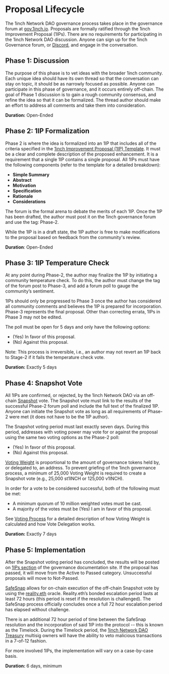 # Proposal Lifecycle
The 1inch Network DAO governance process takes place in the governance forum at [gov.1inch.io](https://gov.1inch.io/). Proposals are formally ratified through the 1inch Improvement Proposal (1IPs). There are no requirements for participating in the 1inch Network DAO discussion. Anyone can sign up for the 1inch Governance forum, or [Discord](https://discord.com/invite/1inch), and engage in the conversation. 

## Phase 1: Discussion
The purpose of this phase is to vet ideas with the broader 1inch community. Each unique idea should have its own thread so that the conversation can stay on topic, it should be as narrowly focused as possible. Anyone can participate in this phase of governance, and it occurs entirely off-chain. The goal of Phase 1 discussion is to gain a rough community consensus, and refine the idea so that it can be formalized. The thread author should make an effort to address all comments and take them into consideration.

**Duration:** Open-Ended

## Phase 2: 1IP Formalization
Phase 2 is where the idea is formalized into an 1IP that includes all of the criteria specified in the [1inch Improvement Proposal (1IP) Template](#1inch-Improvement-Proposal-(1IP)-Template). It must be a clear and complete description of the proposed enhancement. It is a requirement that a single 1IP contains a single proposal. All 1IPs must have the following components (refer to the template for a detailed breakdown):
* **Simple Summary**
* **Abstract**
* **Motivation**
* **Specification** 
* **Rationale**
* **Considerations**


The forum is the formal arena to debate the merits of each 1IP. Once the 1IP has been drafted, the author must post it on the 1inch governance forum and use the tag: Phase-2. 

While the 1IP is in a draft state, the 1IP author is free to make modifications to the proposal based on feedback from the community's review.

**Duration**: Open-Ended

## Phase 3: 1IP Temperature Check

At any point during Phase-2, the author may finalize the 1IP by initiating a community temperature check. To do this, the author must change the tag of the forum post to Phase-3, and add a forum poll to gauge the community’s sentiment. 

1IPs should only be progressed to Phase 3 once the author has considered all community comments and believes the 1IP is prepared for incorporation.
Phase-3 represents the final proposal. Other than correcting errata, 1IPs in Phase 3 may not be edited.

The poll must be open for 5 days and only have the following options: 
* (Yes) In favor of this proposal.
* (No) Against this proposal.

Note: This process is irreversible, i.e., an author may not revert an 1IP back to Stage-2 if it fails the temperature check vote.

**Duration:** Exactly 5 days

## Phase 4: Snapshot Vote

All 1IPs are confirmed, or rejected, by the 1inch Network DAO via an off-chain [Snapshot](https://snapshot.org/#/1inch.eth) vote. The Snapshot vote must link to the results of the successful Phase-2 forum poll and include the full text of the finalized 1IP. Anyone can initiate the Snapshot vote as long as all requirements of Phase-2 were met (it does not have to be the 1IP author).

The Snapshot voting period must last exactly seven days. During this period, addresses with voting power may vote for or against the proposal using the same two voting options as the Phase-2 poll:
* (Yes) In favor of this proposal.
* (No) Against this proposal.

[Voting Weight](#Voting-Weight) is proportional to the amount of governance tokens held by, or delegated to, an address. To prevent griefing of the 1inch governance process, a minimum of 25,000 Voting Weight is required to create a Snapshot vote (e.g., 25,000 st1INCH or 125,000 v1INCH).

In order for a vote to be considered successful, both of the following must be met:
* A minimum quorum of 10 million weighted votes must be cast.
* A majority of the votes must be (Yes) I am in favor of this proposal.

See [Voting Process](#Voting-Process) for a detailed description of how Voting Weight is calculated and how Vote Delegation works.

**Duration:** Exactly 7 days

## Phase 5: Implementation
After the Snapshot voting period has concluded, the results will be posted on [1IPs section](#1IPs) of the governance documentation site. If the proposal has passed, it will move from the Active to Passed category. Unsuccessful proposals will move to Not-Passed. 

[SafeSnap](https://github.com/gnosis/zodiac-module-reality) allows for on-chain execution of the off-chain Snapshot vote by using the [reality.eth](https://reality.eth.link/) oracle. Reality.eth’s bonded escalation period lasts at least 72 hours (this period is reset if the resolution is challenged). The SafeSnap process officially concludes once a full 72 hour escalation period has elapsed without challenge.

There is an additional 72 hour period of time between the SafeSnap resolution and the incorporation of said 1IP into the protocol -- this is known as the Timelock. During the Timelock period, the [1inch Network DAO Treasury](#1inch-Network-DAO-Treasury) multisig owners will have the ability to veto malicious transactions in a 7-of-12 fashion.

For more involved 1IPs, the implementation will vary on a case-by-case basis.

**Duration:** 6 days, minimum

